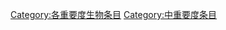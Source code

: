 {{catmore1|[[Wikipedia:生物专题|Wikipedia:生物专题]]}}
{{Wikipedia category}}
{{emptycat}}
{{Articles by Importance|topic=生物|importance=中|sort=生}}

[[Category:各重要度生物条目|Category:各重要度生物条目]]
[[Category:中重要度条目|Category:中重要度条目]]